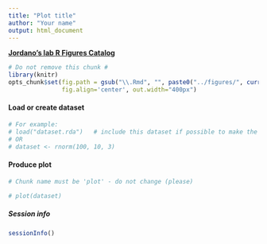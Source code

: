 ```yaml
---
title: "Plot title"
author: "Your name"
output: html_document
---
```


[**Jordano's lab R Figures Catalog**](https://github.com/PJordano-Lab/R-figures)

```r
# Do not remove this chunk #
library(knitr)
opts_chunk$set(fig.path = gsub("\\.Rmd", "", paste0("../figures/", current_input(), "-")),
               fig.align='center', out.width="400px")

```


#### Load or create dataset

```r
# For example:
# load("dataset.rda")   # include this dataset if possible to make the example reproducible
# OR
# dataset <- rnorm(100, 10, 3)

```


#### Produce plot


```r
# Chunk name must be 'plot' - do not change (please)

# plot(dataset)

```



##### Session info

```r
sessionInfo()
```




